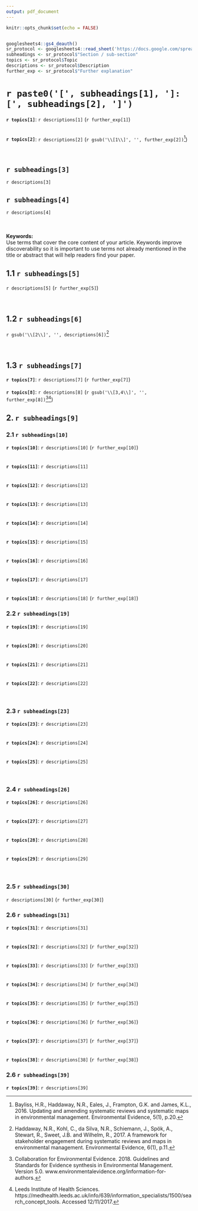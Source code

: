 ```yaml
---
output: pdf_document
---
```


```r
knitr::opts_chunk$set(echo = FALSE)


googlesheets4::gs4_deauth()
sr_protocol <- googlesheets4::read_sheet('https://docs.google.com/spreadsheets/d/1bOwE5sJu0NWfLqh1kVy1U37kRtngvCejYYcbgbGwdHA/edit#gid=992768102', sheet = 'Review protocol')
subheadings <- sr_protocol$"Section / sub-section"
topics <- sr_protocol$Topic
descriptions <- sr_protocol$Description
further_exp <- sr_protocol$"Further explanation"
```

# `r paste0('[', subheadings[1], ']: [', subheadings[2], ']')`  
**`r topics[1]`**: `r descriptions[1]` (`r further_exp[1]`)  
&nbsp;  
&nbsp;  
**`r topics[2]`**: `r descriptions[2]` (`r gsub('\\[1\\]', '', further_exp[2])`[^1])  
&nbsp;  
&nbsp;  

## `r subheadings[3]`  
`r descriptions[3]`  

\newpage

## `r subheadings[4]`
`r descriptions[4]`  
&nbsp;  
&nbsp;  

**Keywords:**  
Use terms that cover the core content of your article. Keywords improve discoverability so it is important to use terms not already mentioned in the title or abstract that will help readers find your paper.  

\newpage

## 1.1 `r subheadings[5]`  
`r descriptions[5]` (`r further_exp[5]`)   
&nbsp;  
&nbsp;  

## 1.2 `r subheadings[6]`  
`r gsub('\\[2\\]', '', descriptions[6])`[^2]  
&nbsp;  
&nbsp;  

## 1.3 `r subheadings[7]`  
**`r topics[7]`**: `r descriptions[7]`  (`r further_exp[7]`) 
&nbsp;  
&nbsp;  
**`r topics[8]`**: `r descriptions[8]`  (`r gsub('\\[3,4\\]', '', further_exp[8])`[^3][^4]) 

\newpage

## 2. `r subheadings[9]` 

### 2.1 `r subheadings[10]` 
**`r topics[10]`**: `r descriptions[10]`  (`r further_exp[10]`)  
&nbsp;  
&nbsp;  
**`r topics[11]`**: `r descriptions[11]`  
&nbsp;  
&nbsp;  
**`r topics[12]`**: `r descriptions[12]`  
&nbsp;  
&nbsp;  
**`r topics[13]`**: `r descriptions[13]`  
&nbsp;  
&nbsp;  
**`r topics[14]`**: `r descriptions[14]`  
&nbsp;  
&nbsp;  
**`r topics[15]`**: `r descriptions[15]`  
&nbsp;  
&nbsp;  
**`r topics[16]`**: `r descriptions[16]`  
&nbsp;  
&nbsp;  
**`r topics[17]`**: `r descriptions[17]`  
&nbsp;  
&nbsp;  
**`r topics[18]`**: `r descriptions[18]`  (`r further_exp[18]`)  

\newpage

### 2.2 `r subheadings[19]` 
**`r topics[19]`**: `r descriptions[19]`  
&nbsp;  
&nbsp;  
**`r topics[20]`**: `r descriptions[20]`  
&nbsp;  
&nbsp;  
**`r topics[21]`**: `r descriptions[21]`  
&nbsp;  
&nbsp;  
**`r topics[22]`**: `r descriptions[22]`  
&nbsp;  
&nbsp;  

\newpage

### 2.3 `r subheadings[23]` 
**`r topics[23]`**: `r descriptions[23]`  
&nbsp;  
&nbsp;  
**`r topics[24]`**: `r descriptions[24]`  
&nbsp;  
&nbsp;  
**`r topics[25]`**: `r descriptions[25]`  
&nbsp;  
&nbsp;  

\newpage

### 2.4 `r subheadings[26]` 
**`r topics[26]`**: `r descriptions[26]`  
&nbsp;  
&nbsp;  
**`r topics[27]`**: `r descriptions[27]`  
&nbsp;  
&nbsp;  
**`r topics[28]`**: `r descriptions[28]`  
&nbsp;  
&nbsp;  
**`r topics[29]`**: `r descriptions[29]`  
&nbsp;  
&nbsp;  

\newpage

### 2.5 `r subheadings[30]` 
`r descriptions[30]`  (`r further_exp[30]`)  

\newpage

### 2.6 `r subheadings[31]` 
**`r topics[31]`**: `r descriptions[31]`  
&nbsp;  
&nbsp;  
**`r topics[32]`**: `r descriptions[32]`  (`r further_exp[32]`)  
&nbsp;  
&nbsp;  
**`r topics[33]`**: `r descriptions[33]`  (`r further_exp[33]`)  
&nbsp;  
&nbsp;  
**`r topics[34]`**: `r descriptions[34]`  (`r further_exp[34]`)  
&nbsp;  
&nbsp;  
**`r topics[35]`**: `r descriptions[35]`  (`r further_exp[35]`)  
&nbsp;  
&nbsp;  
**`r topics[36]`**: `r descriptions[36]`  (`r further_exp[36]`)  
&nbsp;  
&nbsp;  
**`r topics[37]`**: `r descriptions[37]`  (`r further_exp[37]`)  
&nbsp;  
&nbsp;  
**`r topics[38]`**: `r descriptions[38]`  (`r further_exp[38]`)  

\newpage

### 2.6 `r subheadings[39]` 
**`r topics[39]`**: `r descriptions[39]`  


[^1]: Bayliss, H.R., Haddaway, N.R., Eales, J., Frampton, G.K. and James, K.L., 2016. Updating and amending systematic reviews and systematic maps in environmental management. Environmental Evidence, 5(1), p.20.  
[^2]: Haddaway, N.R., Kohl, C., da Silva, N.R., Schiemann, J., Spök, A., Stewart, R., Sweet, J.B. and Wilhelm, R., 2017. A framework for stakeholder engagement during systematic reviews and maps in environmental management. Environmental Evidence, 6(1), p.11.  
[^3]: Collaboration for Environmental Evidence. 2018. Guidelines and Standards for Evidence synthesis in Environmental Management. Version 5.0. www.environmentalevidence.org/information-for-authors.
[^4]: Leeds Institute of Health Sciences. https://medhealth.leeds.ac.uk/info/639/information_specialists/1500/search_concept_tools. Accessed 12/11/2017.
